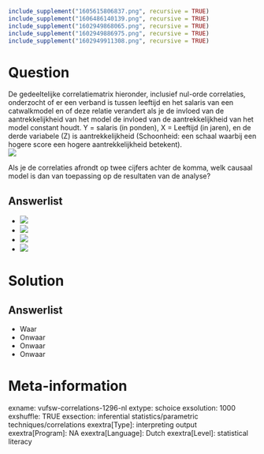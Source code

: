 ```r
include_supplement("1605615806837.png", recursive = TRUE)
include_supplement("1606486140139.png", recursive = TRUE)
include_supplement("1602949868065.png", recursive = TRUE)
include_supplement("1602949886975.png", recursive = TRUE)
include_supplement("1602949911308.png", recursive = TRUE)
```

Question
========
De gedeeltelijke correlatiematrix hieronder, inclusief nul-orde correlaties, onderzocht of er een verband is tussen leeftijd en het salaris van een catwalkmodel en of deze relatie verandert als je de invloed van de aantrekkelijkheid van het model de invloed van de aantrekkelijkheid van het model constant houdt. Y = salaris (in ponden), X = Leeftijd (in jaren), en de derde variabele (Z) is aantrekkelijkheid (Schoonheid: een schaal waarbij een hogere score een hogere aantrekkelijkheid betekent).  
![](1605615806837.png)
  
Als je de correlaties afrondt op twee cijfers achter de komma, welk causaal model is dan van toepassing op de resultaten van de analyse?

Answerlist
----------
* ![](1606486140139.png)
* ![](1602949868065.png)
* ![](1602949886975.png)
* ![](1602949911308.png)

Solution
========

Answerlist
----------
* Waar
* Onwaar
* Onwaar
* Onwaar

Meta-information
================
exname: vufsw-correlations-1296-nl
extype: schoice
exsolution: 1000
exshuffle: TRUE
exsection: inferential statistics/parametric techniques/correlations
exextra[Type]: interpreting output
exextra[Program]: NA
exextra[Language]: Dutch
exextra[Level]: statistical literacy

